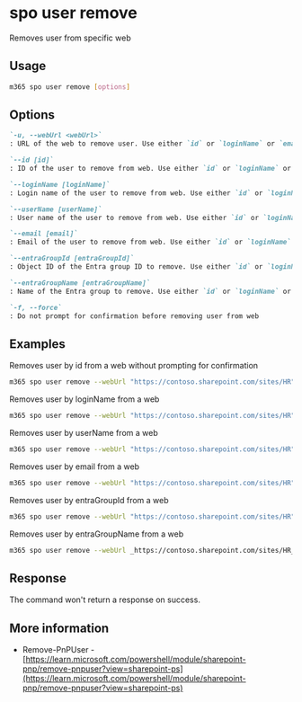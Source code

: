 
# spo user remove

Removes user from specific web

## Usage

```sh
m365 spo user remove [options]
```

## Options

```md definition-list
`-u, --webUrl <webUrl>`
: URL of the web to remove user. Use either `id` or `loginName` or `email`, `userName`, `entraGroupId`, or `entraGroupName`, but not all.

`--id [id]`
: ID of the user to remove from web. Use either `id` or `loginName` or `email`, `userName`, `entraGroupId`, or `entraGroupName`, but not all.

`--loginName [loginName]`
: Login name of the user to remove from web. Use either `id` or `loginName` or `email`, `userName`, `entraGroupId`, or `entraGroupName`, but not all.

`--userName [userName]`
: User name of the user to remove from web. Use either `id` or `loginName` or `email`, `userName`, `entraGroupId`, or `entraGroupName`, but not all.

`--email [email]`
: Email of the user to remove from web. Use either `id` or `loginName` or `email`, `userName`, `entraGroupId`, or `entraGroupName`, but not all.

`--entraGroupId [entraGroupId]`
: Object ID of the Entra group ID to remove. Use either `id` or `loginName` or `email`, `userName`, `entraGroupId`, or `entraGroupName` , but not all.

`--entraGroupName [entraGroupName]`
: Name of the Entra group to remove. Use either `id` or `loginName` or `email`, `userName`, `entraGroupId`, or `entraGroupName` , but not all.

`-f, --force`
: Do not prompt for confirmation before removing user from web
```

<Global />

## Examples

Removes user by id from a web without prompting for confirmation

```sh
m365 spo user remove --webUrl "https://contoso.sharepoint.com/sites/HR" --id 10 --force
```

Removes user by loginName from a web

```sh
m365 spo user remove --webUrl "https://contoso.sharepoint.com/sites/HR" --loginName "i:0#.f|membership|john.doe@mytenant.onmicrosoft.com"
```

Removes user by userName from a web

```sh
m365 spo user remove --webUrl "https://contoso.sharepoint.com/sites/HR" --userName "john.doe_hotmail.com#ext#@mytenant.onmicrosoft.com"
```

Removes user by email from a web

```sh
m365 spo user remove --webUrl "https://contoso.sharepoint.com/sites/HR" --email "john.doe@mytenant.onmicrosoft.com"
```

Removes user by entraGroupId from a web

```sh
m365 spo user remove --webUrl "https://contoso.sharepoint.com/sites/HR" --entraGroupId f832a493-de73-4fef-87ed-8c6fffd91be6
```

Removes user by entraGroupName from a web

```sh
m365 spo user remove --webUrl _https://contoso.sharepoint.com/sites/HR_ --entraGroupName "Test Members"
```
## Response

The command won't return a response on success.

## More information

- Remove-PnPUser - [https://learn.microsoft.com/powershell/module/sharepoint-pnp/remove-pnpuser?view=sharepoint-ps](https://learn.microsoft.com/powershell/module/sharepoint-pnp/remove-pnpuser?view=sharepoint-ps)
